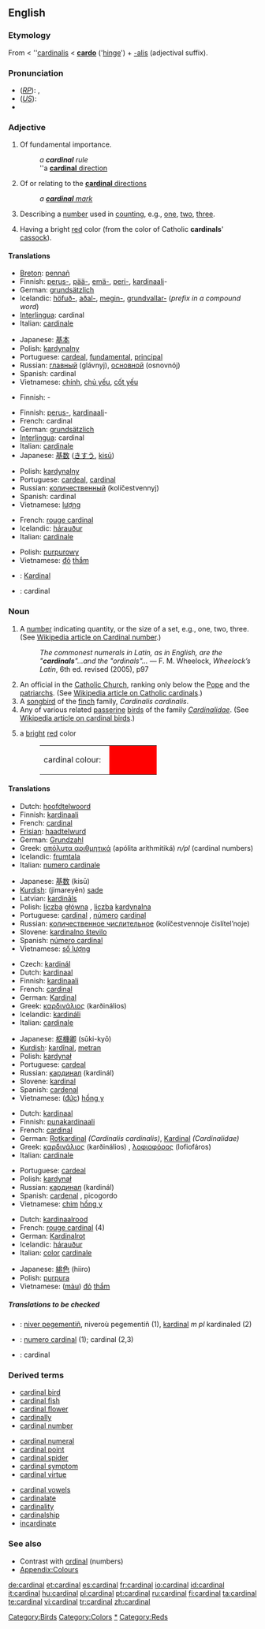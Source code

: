 {{see|Cardinal}}
{{was wotd|2006|June|11}}
==English==
{{wikipedia}}

===Etymology===
From {{ME.}} < {{L.}} ''[[cardinalis]] < '''[[cardo]]''' ('[[hinge]]') + [[-alis]] (adjectival suffix).

===Pronunciation===
*(''[[RP]]''): {{IPA|/ˈkɑː.dɪ.nəl/}}, {{SAMPA|/"kA:.dI.n@l/}} 
*(''[[General American|US]]''): {{IPA|/ˈkɑɹdɪnəl/}} 
*{{audio|en-us-cardinal.ogg|Audio (US)}}

===Adjective===
{{en-adj}}

# Of fundamental importance.
#: ''a '''cardinal''' rule''
#: ''a [[cardinal direction|'''cardinal''' direction]]
# {{nautical}} Of or relating to the [[cardinal direction|'''cardinal''' directions]]
#: ''a [[cardinal mark|'''cardinal''' mark]]''
# Describing a [[number]] used in [[count]]ing, e.g., [[one]], [[two]], [[three]].
# {{colour}} Having a bright [[red]] color (from the color of Catholic '''cardinals'''' [[cassock]]).

====Translations====
{{trans-top|of fundamental importance}}
*[[Breton]]: [[pennañ]]
*Finnish: [[perus-]], [[pää-]], [[emä-]], [[peri-]], [[kardinaali]]-
*German: [[grundsätzlich]]
*Icelandic: [[höfuð-]], [[aðal-]], [[megin-]], [[grundvallar-]] (''prefix in a compound word'')
*[[Interlingua]]: cardinal
*Italian: [[cardinale]]
{{trans-mid}}
*Japanese: [[基本]]
*Polish: [[kardynalny]] {{m}}
*Portuguese: [[cardeal]], [[fundamental]], [[principal]]
*Russian: [[главный]] (glávnyj), [[основной]] (osnovnój)
*Spanish: cardinal
*Vietnamese: [[chính]], [[chủ yếu]], [[cốt yếu]]
{{trans-bottom}}

{{trans-top|of or relating to the cardinal directions}}
* Finnish: {{t|fi|kardinaali}}-
{{trans-mid}}
{{trans-bottom}}

{{trans-top|describing a number that indicates quantity}}
*Finnish: [[perus-]], [[kardinaali]]-
*French: cardinal
*German: [[grundsätzlich]]
*[[Interlingua]]: cardinal
*Italian: [[cardinale]]
*Japanese: [[基数]] ([[きすう]], [[kisū]])
{{trans-mid}}
*Polish: [[kardynalny]] {{m}}
*Portuguese: [[cardeal]], [[#Portuguese|cardinal]]
*Russian: [[количественный]] (kolíčestvennyj)
*Spanish: cardinal
*Vietnamese: [[lượng]]
{{trans-bottom}}

{{trans-top|having a bright red color}}
*French: [[rouge cardinal]]
*Icelandic: [[hárauður]]
*Italian: [[cardinale]]
{{trans-mid}}
*Polish: [[purpurowy]] {{m}}
*Vietnamese: [[đỏ]] [[thắm]]
{{trans-bottom}}

{{ttbc-top}}
*{{ttbc|Indonesian}}: [[Kardinal]]
*{{ttbc|Romanian}}: cardinal
{{trans-bottom}}

===Noun===
{{en-noun}}

# A [[number]] indicating quantity, or the size of a set, e.g., one, two, three. (See [[w:Cardinal_number|Wikipedia article on Cardinal number]].)
#: ''The commonest numerals in Latin, as in English, are the "'''cardinals'''"...and the "ordinals"...'' — F. M. Wheelock, ''Wheelock’s Latin'', 6th ed. revised (2005), p97
# An official in the [[w:Catholicism|Catholic Church]], ranking only below the [[w:Pope|Pope]] and the [[patriarch]]s. (See [[w:Cardinal_(Catholicism)|Wikipedia article on Catholic cardinals]].)
# A [[songbird]] of the [[finch]] family, ''Cardinalis cardinalis''.
# Any of various related [[passerine]] [[bird]]s of the family ''[[Cardinalidae]]''. (See [[w:Cardinal_(bird)|Wikipedia article on cardinal birds]].)
# {{colour}} a [[bright]] [[red]] color
#:<table><tr><td>cardinal colour: &nbsp;</td><td bgcolor="#FF0000" width="80">&nbsp; </td></tr></table>

====Translations====
{{trans-top|number}}
*Dutch: [[hoofdtelwoord]] {{n}}
*Finnish: [[kardinaali]]
*French: [[cardinal]]
*[[Frisian]]: [[haadtelwurd]]
*German: [[Grundzahl]] {{f}}
*Greek: [[απόλυτα αριθμητικά]] (apólita arithmitiká) ''n/pl'' (cardinal numbers)
*Icelandic: [[frumtala]] {{f}}
*Italian: [[numero cardinale]] {{m}}
{{trans-mid}}
*Japanese: [[基数]] (kisū)
*[[Kurdish]]: (jimareyên) [[sade]]
*Latvian: [[kardināls]]
*Polish: [[liczba]] [[główna]] {{f}}, [[liczba]] [[kardynalna]] {{f}}
*Portuguese: [[cardinal]] {{m}}, [[número]] [[cardinal]] {{m}}
*Russian: [[количественное числительное]] (kolíčestvennoje čislítel’noje) {{n}}
*Slovene: [[kardinalno število]] {{n}}
*Spanish: [[número cardinal]] {{m}}
*Vietnamese: [[số lượng]]
{{trans-bottom}}

{{trans-top|official in Catholic Church}}
*Czech: [[kardinál]] {{m}}
*Dutch: [[kardinaal]] {{m}}
*Finnish: [[kardinaali]]
*French: [[cardinal]] {{m}}
*German: [[Kardinal]] {{m}}
*Greek: [[καρδινάλιος]] (karðinálios) {{m}}
*Icelandic: [[kardináli]] {{m}}
*Italian: [[cardinale]] {{m}}
{{trans-mid}}
*Japanese: [[枢機卿]] (sūki-kyō)
*[[Kurdish]]: [[kardînal]], [[metran]]
*Polish: [[kardynał]] {{m}}
*Portuguese: [[cardeal]] {{m}}
*Russian: [[кардинал]] (kardinál) {{m}}
*Slovene: [[kardinal]] {{m}}
*Spanish: [[cardenal]] {{m}}
*Vietnamese: ([[đức]]) [[hồng y]]
{{trans-bottom}}

{{trans-top|bird}}
*Dutch: [[kardinaal]] {{m}}
*Finnish: [[punakardinaali]]
*French: [[cardinal]] {{m}}
*German: [[Rotkardinal]] {{m}} ''(Cardinalis cardinalis)'', [[Kardinal]] {{m}} ''(Cardinalidae)''
*Greek: [[καρδινάλιος]] (karðinálios) {{m}}, [[λοφιοφόρος]] (lofiofáros) {{m}}
*Italian: [[cardinale]] {{m}}
{{trans-mid}}
*Portuguese: [[cardeal]] {{m}}
*Polish: [[kardynał]] {{m}}
*Russian: [[кардинал]] (kardinál) {{m}}
*Spanish: [[cardenal]] {{m}}, picogordo {{m}}
*Vietnamese: [[chim]] [[hồng y]]
{{trans-bottom}}

{{trans-top|colour}}
*Dutch: [[kardinaalrood]] {{n}}
*French: [[rouge cardinal]] (4)
*German: [[Kardinalrot]] {{n}}
*Icelandic: [[hárauður]] {{m}}
*Italian: [[color]] [[cardinale]] {{m}}
{{trans-mid}}
*Japanese: [[緋色]] (hiiro)
*Polish: [[purpura]] {{f}}
*Vietnamese: ([[màu]]) [[đỏ]] [[thắm]]
{{trans-bottom}}

=====Translations to be checked=====
{{checktrans}}
<!--Remove this section once all of the translations below have been moved into the tables above.-->
*{{ttbc|Breton}}: [[niver pegementiñ]], niveroù pegementiñ {{p}} (1), [[kardinal]] ''m pl'' kardinaled (2)
*{{ttbc|Interlingua}}: [[numero cardinal]] (1); cardinal (2,3)
*{{ttbc|Romanian}}: cardinal

===Derived terms===
{{top3}}
*[[cardinal bird]]
*[[cardinal fish]]
*[[cardinal flower]]
*[[cardinally]]
*[[cardinal number]]
{{mid3}}
*[[cardinal numeral]]
*[[cardinal point]]
*[[cardinal spider]]
*[[cardinal symptom]]
*[[cardinal virtue]]
{{mid3}}
*[[cardinal vowels]]
*[[cardinalate]]
*[[cardinality]]
*[[cardinalship]]
*[[incardinate]]
{{bottom}}

===See also===
*Contrast with [[ordinal]] (numbers)
*[[Wiktionary_Appendix:Colours|Appendix:Colours]]

[[Category:Birds]]
[[Category:Colors]]
[[Category:Numbers|*]]
[[Category:Reds]]

[[de:cardinal]]
[[et:cardinal]]
[[es:cardinal]]
[[fr:cardinal]]
[[io:cardinal]]
[[id:cardinal]]
[[it:cardinal]]
[[hu:cardinal]]
[[pl:cardinal]]
[[pt:cardinal]]
[[ru:cardinal]]
[[fi:cardinal]]
[[ta:cardinal]]
[[te:cardinal]]
[[vi:cardinal]]
[[tr:cardinal]]
[[zh:cardinal]]
